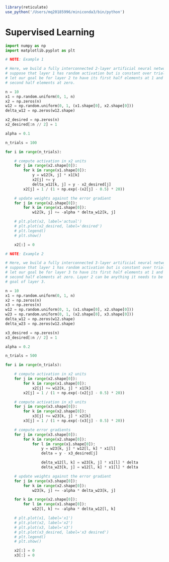 ```r
library(reticulate)
use_python('/Users/mq20185996/miniconda3/bin/python')
```

# Supervised Learning

```python
import numpy as np
import matplotlib.pyplot as plt

# NOTE: Example 1

# Here, we build a fully interconnected 2-layer artificial neural network. We
# suppose that layer 1 has random activation but is constant over trials. We
# let our goal be for layer 2 to have its first half elements at 1 and its
# second half elements at zero.

n = 10
x1 = np.random.uniform(0, 1, n)
x2 = np.zeros(n)
w12 = np.random.uniform(0, 1, (x1.shape[0], x2.shape[0]))
delta_w12 = np.zeros(w12.shape)

x2_desired = np.zeros(n)
x2_desired[:n // 2] = 1

alpha = 0.1

n_trials = 100

for i in range(n_trials):

    # compute activation in x2 units
    for j in range(x2.shape[0]):
        for k in range(x1.shape[0]):
            y = w12[k, j] * x1[k]
            x2[j] += y
            delta_w12[k, j] = y - x2_desired[j]
        x2[j] = 1 / (1 + np.exp(-(x2[j] - 0.5) * 20))

    # update weights against the error gradient
    for j in range(x2.shape[0]):
        for k in range(x1.shape[0]):
            w12[k, j] += -alpha * delta_w12[k, j]

    # plt.plot(x2, label='actual')
    # plt.plot(x2_desired, label='desired')
    # plt.legend()
    # plt.show()

    x2[:] = 0

# NOTE: Example 2

# Here, we build a fully interconnected 3-layer artificial neural network. We
# suppose that layer 1 has random activation but is constant over trials. We
# let our goal be for layer 3 to have its first half elements at 1 and its
# second half elements at zero. Layer 2 can be anything it needs to be meet the
# goal of layer 3.

n = 10
x1 = np.random.uniform(0, 1, n)
x2 = np.zeros(n)
x3 = np.zeros(n)
w12 = np.random.uniform(0, 1, (x1.shape[0], x2.shape[0]))
w23 = np.random.uniform(0, 1, (x2.shape[0], x3.shape[0]))
delta_w12 = np.zeros(w12.shape)
delta_w23 = np.zeros(w12.shape)

x3_desired = np.zeros(n)
x3_desired[:n // 2] = 1

alpha = 0.2

n_trials = 500

for i in range(n_trials):

    # compute activation in x2 units
    for j in range(x2.shape[0]):
        for k in range(x1.shape[0]):
            x2[j] += w12[k, j] * x1[k]
        x2[j] = 1 / (1 + np.exp(-(x2[j] - 0.5) * 20))

    # compute activation in x3 units
    for j in range(x3.shape[0]):
        for k in range(x2.shape[0]):
            x3[j] += w23[k, j] * x2[k]
        x3[j] = 1 / (1 + np.exp(-(x3[j] - 0.5) * 20))

    # compute error gradients
    for j in range(x3.shape[0]):
        for k in range(x2.shape[0]):
            for l in range(x1.shape[0]):
                y = w23[k, j] * w12[l, k] * x1[l]
                delta = y - x3_desired[j]

                delta_w12[l, k] = w23[k, j] * x1[l] * delta
                delta_w23[k, j] = w12[l, k] * x1[l] * delta

    # update weights against the error gradient
    for j in range(x3.shape[0]):
        for k in range(x2.shape[0]):
            w23[k, j] += -alpha * delta_w23[k, j]

    for k in range(x2.shape[0]):
        for l in range(x1.shape[0]):
            w12[l, k] += -alpha * delta_w12[l, k]

    # plt.plot(x1, label='x1')
    # plt.plot(x2, label='x2')
    # plt.plot(x3, label='x3')
    # plt.plot(x3_desired, label='x3 desired')
    # plt.legend()
    # plt.show()

    x2[:] = 0
    x3[:] = 0

```
